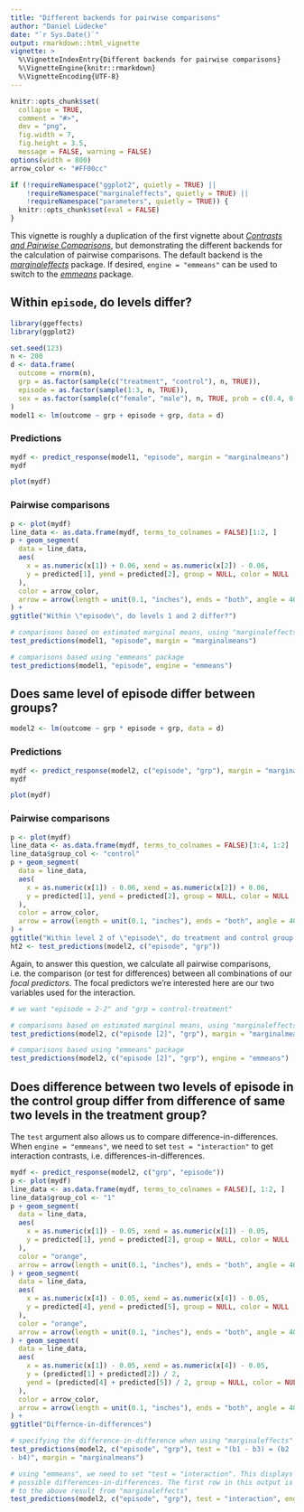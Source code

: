 ```yaml
---
title: "Different backends for pairwise comparisons"
author: "Daniel Lüdecke"
date: "`r Sys.Date()`"
output: rmarkdown::html_vignette
vignette: >
  %\VignetteIndexEntry{Different backends for pairwise comparisons}
  %\VignetteEngine{knitr::rmarkdown}
  %\VignetteEncoding{UTF-8}
---
```


```r
knitr::opts_chunk$set(
  collapse = TRUE,
  comment = "#>",
  dev = "png",
  fig.width = 7,
  fig.height = 3.5,
  message = FALSE, warning = FALSE)
options(width = 800)
arrow_color <- "#FF00cc"

if (!requireNamespace("ggplot2", quietly = TRUE) ||
    !requireNamespace("marginaleffects", quietly = TRUE) ||
    !requireNamespace("parameters", quietly = TRUE)) {
  knitr::opts_chunk$set(eval = FALSE)
}
```

This vignette is roughly a duplication of the first vignette about [*Contrasts and Pairwise Comparisons*](https://strengejacke.github.io/ggeffects/articles/introduction_comparisons_1.html), but demonstrating the different backends for the calculation of pairwise comparisons. The default backend is the [*marginaleffects*](https://vincentarelbundock.github.io/marginaleffects/) package. If desired, `engine = "emmeans"` can be used to switch to the [*emmeans*](https://cran.r-project.org/package=emmeans) package.

## Within `episode`, do levels differ?

```r
library(ggeffects)
library(ggplot2)

set.seed(123)
n <- 200
d <- data.frame(
  outcome = rnorm(n),
  grp = as.factor(sample(c("treatment", "control"), n, TRUE)),
  episode = as.factor(sample(1:3, n, TRUE)),
  sex = as.factor(sample(c("female", "male"), n, TRUE, prob = c(0.4, 0.6)))
)
model1 <- lm(outcome ~ grp + episode + grp, data = d)
```

### Predictions

```r
mydf <- predict_response(model1, "episode", margin = "marginalmeans")
mydf

plot(mydf)
```

### Pairwise comparisons

```r
p <- plot(mydf)
line_data <- as.data.frame(mydf, terms_to_colnames = FALSE)[1:2, ]
p + geom_segment(
  data = line_data,
  aes(
    x = as.numeric(x[1]) + 0.06, xend = as.numeric(x[2]) - 0.06,
    y = predicted[1], yend = predicted[2], group = NULL, color = NULL
  ),
  color = arrow_color,
  arrow = arrow(length = unit(0.1, "inches"), ends = "both", angle = 40)
) +
ggtitle("Within \"episode\", do levels 1 and 2 differ?")
```

```r
# comparisons based on estimated marginal means, using "marginaleffects" package
test_predictions(model1, "episode", margin = "marginalmeans")

# comparisons based using "emmeans" package
test_predictions(model1, "episode", engine = "emmeans")
```


## Does same level of episode differ between groups?

```r
model2 <- lm(outcome ~ grp * episode + grp, data = d)
```

### Predictions

```r
mydf <- predict_response(model2, c("episode", "grp"), margin = "marginalmeans")
mydf

plot(mydf)
```

### Pairwise comparisons

```r
p <- plot(mydf)
line_data <- as.data.frame(mydf, terms_to_colnames = FALSE)[3:4, 1:2]
line_data$group_col <- "control"
p + geom_segment(
  data = line_data,
  aes(
    x = as.numeric(x[1]) - 0.06, xend = as.numeric(x[2]) + 0.06,
    y = predicted[1], yend = predicted[2], group = NULL, color = NULL
  ),
  color = arrow_color,
  arrow = arrow(length = unit(0.1, "inches"), ends = "both", angle = 40)
) +
ggtitle("Within level 2 of \"episode\", do treatment and control group differ?")
ht2 <- test_predictions(model2, c("episode", "grp"))
```

Again, to answer this question, we calculate all pairwise comparisons, i.e. the comparison (or test for differences) between all combinations of our _focal predictors_. The focal predictors we're interested here are our two variables used for the interaction.

```r
# we want "episode = 2-2" and "grp = control-treatment"

# comparisons based on estimated marginal means, using "marginaleffects" package
test_predictions(model2, c("episode [2]", "grp"), margin = "marginalmeans")

# comparisons based using "emmeans" package
test_predictions(model2, c("episode [2]", "grp"), engine = "emmeans")
```

## Does difference between two levels of episode in the control group differ from difference of same two levels in the treatment group?

The `test` argument also allows us to compare difference-in-differences. When `engine = "emmeans"`, we need to set `test = "interaction"` to get interaction contrasts, i.e. differences-in-differences.

```r
mydf <- predict_response(model2, c("grp", "episode"))
p <- plot(mydf)
line_data <- as.data.frame(mydf, terms_to_colnames = FALSE)[, 1:2, ]
line_data$group_col <- "1"
p + geom_segment(
  data = line_data,
  aes(
    x = as.numeric(x[1]) - 0.05, xend = as.numeric(x[1]) - 0.05,
    y = predicted[1], yend = predicted[2], group = NULL, color = NULL
  ),
  color = "orange",
  arrow = arrow(length = unit(0.1, "inches"), ends = "both", angle = 40, type = "closed")
) + geom_segment(
  data = line_data,
  aes(
    x = as.numeric(x[4]) - 0.05, xend = as.numeric(x[4]) - 0.05,
    y = predicted[4], yend = predicted[5], group = NULL, color = NULL
  ),
  color = "orange",
  arrow = arrow(length = unit(0.1, "inches"), ends = "both", angle = 40, type = "closed")
) + geom_segment(
  data = line_data,
  aes(
    x = as.numeric(x[1]) - 0.05, xend = as.numeric(x[4]) - 0.05,
    y = (predicted[1] + predicted[2]) / 2,
    yend = (predicted[4] + predicted[5]) / 2, group = NULL, color = NULL
  ),
  color = arrow_color,
  arrow = arrow(length = unit(0.1, "inches"), ends = "both", angle = 40)
) +
ggtitle("Differnce-in-differences")
```

```r
# specifying the difference-in-difference when using "marginaleffects"
test_predictions(model2, c("episode", "grp"), test = "(b1 - b3) = (b2 
- b4)", margin = "marginalmeans")

# using "emmeans", we need to set "test = "interaction". This displays *all*
# possible differences-in-differences. The first row in this output is identical
# to the above result from "marginaleffects"
test_predictions(model2, c("episode", "grp"), test = "interaction", engine = "emmeans")
```
